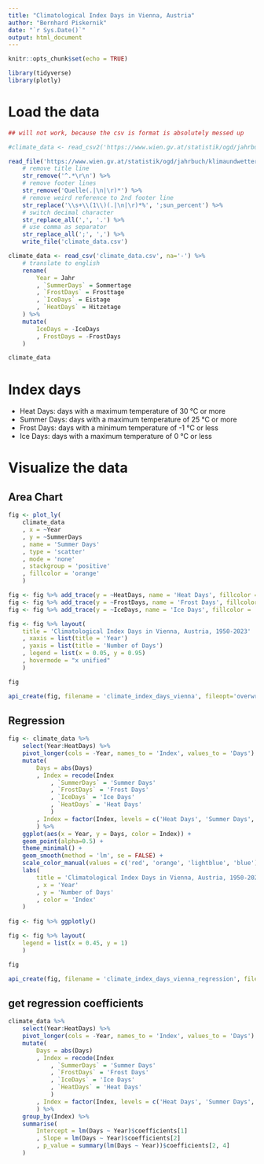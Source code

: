 ```yaml
---
title: "Climatological Index Days in Vienna, Austria"
author: "Bernhard Piskernik"
date: "`r Sys.Date()`"
output: html_document
---
```


```r
knitr::opts_chunk$set(echo = TRUE)
```

```r
library(tidyverse)
library(plotly)
```

# Load the data

```r
## will not work, because the csv is format is absolutely messed up

#climate_data <- read_csv2('https://www.wien.gv.at/statistik/ogd/jahrbuch/klimaundwetter/tab_1.3.2_klimaundwetter_.csv')
```

```r
read_file('https://www.wien.gv.at/statistik/ogd/jahrbuch/klimaundwetter/tab_1.3.2_klimaundwetter_.csv') %>%
    # remove title line
    str_remove('^.*\r\n') %>%
    # remove footer lines
    str_remove('Quelle(.|\n|\r)*') %>%
    # remove weird reference to 2nd footer line
    str_replace('\\s+\\(1\\)(.|\n|\r)*%', ';sun_percent') %>%
    # switch decimal character
    str_replace_all(',', '.') %>%
    # use comma as separator
    str_replace_all(';', ',') %>%
    write_file('climate_data.csv')
```



```r
climate_data <- read_csv('climate_data.csv', na='-') %>%
    # translate to english
    rename(
        Year = Jahr
        , `SummerDays` = Sommertage
        , `FrostDays` = Frosttage
        , `IceDays` = Eistage
        , `HeatDays` = Hitzetage
    ) %>%
    mutate(
        IceDays = -IceDays
        , FrostDays = -FrostDays
    )
```

```r
climate_data
```

# Index days

* Heat Days: days with a maximum temperature of 30 °C or more
* Summer Days: days with a maximum temperature of 25 °C or more
* Frost Days: days with a minimum temperature of -1 °C or less
* Ice Days: days with a maximum temperature of 0 °C or less

# Visualize the data

## Area Chart

```r
fig <- plot_ly(
    climate_data
    , x = ~Year
    , y = ~SummerDays
    , name = 'Summer Days'
    , type = 'scatter'
    , mode = 'none'
    , stackgroup = 'positive'
    , fillcolor = 'orange'
    )

fig <- fig %>% add_trace(y = ~HeatDays, name = 'Heat Days', fillcolor = 'red')
fig <- fig %>% add_trace(y = ~FrostDays, name = 'Frost Days', fillcolor = 'lightblue', stackgroup = "negative")
fig <- fig %>% add_trace(y = ~IceDays, name = 'Ice Days', fillcolor = 'blue', stackgroup = "negative")

fig <- fig %>% layout(
    title = 'Climatological Index Days in Vienna, Austria, 1950-2023'
    , xaxis = list(title = 'Year')
    , yaxis = list(title = 'Number of Days')
    , legend = list(x = 0.05, y = 0.95)
    , hovermode = "x unified"
    )

fig 
```


```r
api_create(fig, filename = 'climate_index_days_vienna', fileopt='overwrite')
```

## Regression

```r
fig <- climate_data %>%
    select(Year:HeatDays) %>%
    pivot_longer(cols = -Year, names_to = 'Index', values_to = 'Days') %>%
    mutate(
        Days = abs(Days)
        , Index = recode(Index
            , `SummerDays` = 'Summer Days'
            , `FrostDays` = 'Frost Days'
            , `IceDays` = 'Ice Days'
            , `HeatDays` = 'Heat Days'
            )
        , Index = factor(Index, levels = c('Heat Days', 'Summer Days', 'Frost Days', 'Ice Days'))
        ) %>%
    ggplot(aes(x = Year, y = Days, color = Index)) +
    geom_point(alpha=0.5) +
    theme_minimal() +
    geom_smooth(method = 'lm', se = FALSE) +
    scale_color_manual(values = c('red', 'orange', 'lightblue', 'blue')) +
    labs(
        title = 'Climatological Index Days in Vienna, Austria, 1950-2023'
        , x = 'Year'
        , y = 'Number of Days'
        , color = 'Index'
    ) 
    
fig <- fig %>% ggplotly() 

fig <- fig %>% layout(
    legend = list(x = 0.45, y = 1)
    )

fig
```

```r
api_create(fig, filename = 'climate_index_days_vienna_regression', fileopt='overwrite')
```

## get regression coefficients


```r
climate_data %>%
    select(Year:HeatDays) %>%
    pivot_longer(cols = -Year, names_to = 'Index', values_to = 'Days') %>%
    mutate(
        Days = abs(Days)
        , Index = recode(Index
            , `SummerDays` = 'Summer Days'
            , `FrostDays` = 'Frost Days'
            , `IceDays` = 'Ice Days'
            , `HeatDays` = 'Heat Days'
            )
        , Index = factor(Index, levels = c('Heat Days', 'Summer Days', 'Frost Days', 'Ice Days'))
        ) %>%
    group_by(Index) %>%
    summarise(
        Intercept = lm(Days ~ Year)$coefficients[1]
        , Slope = lm(Days ~ Year)$coefficients[2]
        , p_value = summary(lm(Days ~ Year))$coefficients[2, 4]
    ) 
```


